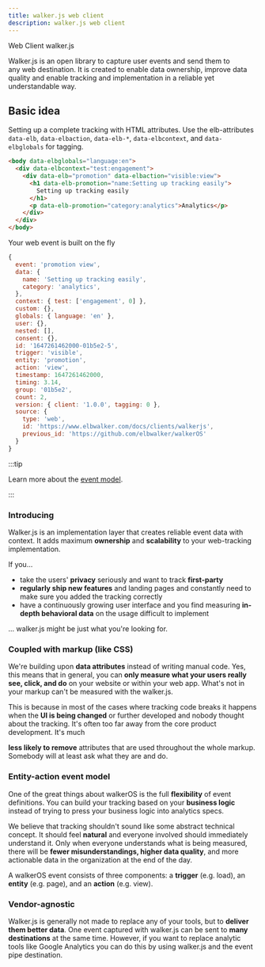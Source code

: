 ```yaml
---
title: walker.js web client
description: walker.js web client
---
```



Web Client walker.js

Walker.js is an open library to capture user events and send them to
any&nbsp;<Link to="../destinations/web/">web destination</Link>. It is created
to enable data ownership, improve data quality and enable tracking and
implementation in a reliable yet understandable way.

## Basic idea

Setting up a complete tracking with HTML attributes. Use the elb-attributes
`data-elb`, `data-elbaction`, `data-elb-*`, `data-elbcontext`, and
`data-elbglobals` for tagging.

```html
<body data-elbglobals="language:en">
  <div data-elbcontext="test:engagement">
    <div data-elb="promotion" data-elbaction="visible:view">
      <h1 data-elb-promotion="name:Setting up tracking easily">
        Setting up tracking easily
      </h1>
      <p data-elb-promotion="category:analytics">Analytics</p>
    </div>
  </div>
</body>
```

Your web event is built on the fly

```js
{
  event: 'promotion view',
  data: {
    name: 'Setting up tracking easily',
    category: 'analytics',
  },
  context: { test: ['engagement', 0] },
  custom: {},
  globals: { language: 'en' },
  user: {},
  nested: [],
  consent: {},
  id: '1647261462000-01b5e2-5',
  trigger: 'visible',
  entity: 'promotion',
  action: 'view',
  timestamp: 1647261462000,
  timing: 3.14,
  group: '01b5e2',
  count: 2,
  version: { client: '1.0.0', tagging: 0 },
  source: {
    type: 'web',
    id: 'https://www.elbwalker.com/docs/clients/walkerjs',
    previous_id: 'https://github.com/elbwalker/walkerOS'
  }
}
```

:::tip

Learn more about the [event model](/docs/walkeros/event-model).

:::

### Introducing

Walker.js is an implementation layer that creates reliable event data with
context. It adds maximum **ownership** and **scalability** to your web-tracking
implementation.

If you...

- take the users' **privacy** seriously and want to track **first-party**
- **regularly ship new features** and landing pages and constantly need to make
  sure you added the tracking correctly
- have a continuously growing user interface and you find measuring **in-depth
  behavioral data** on the usage difficult to implement

... walker.js might be just what you're looking for.

### Coupled with markup (like CSS)

We're building upon **data attributes** instead of writing manual code. Yes,
this means that in general, you can **only measure what your users really see,
click, and do** on your website or within your web app. What's not in your
markup can't be measured with the walker.js.

This is because in most of the cases where tracking code breaks it happens when
the **UI is being changed** or further developed and nobody thought about the
tracking. It's often too far away from the core product development. It's much

**less likely to remove** attributes that are used throughout the whole markup.
Somebody will at least ask what they are and do.

### Entity-action event model

One of the great things about walkerOS is the full **flexibility** of event
definitions. You can build your tracking based on your **business logic**
instead of trying to press your business logic into analytics specs.

We believe that tracking shouldn't sound like some abstract technical concept.
It should feel **natural** and everyone involved should immediately understand
it. Only when everyone understands what is being measured, there will be **fewer
misunderstandings, higher data quality**, and more actionable data in the
organization at the end of the day.

A walkerOS event consists of three components: a **trigger** (e.g. load), an
**entity** (e.g. page), and an **action** (e.g. view).

### Vendor-agnostic

Walker.js is generally not made to replace any of your tools, but to **deliver
them better data**. One event captured with walker.js can be sent to **many
destinations** at the same time. However, if you want to replace analytic tools
like Google Analytics you can do this by using walker.js and the event pipe
destination.
